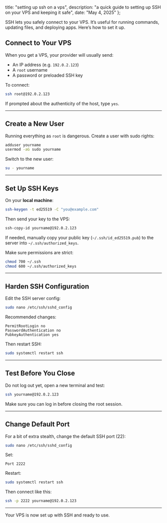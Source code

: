   title: "setting up ssh on a vps",
  description: "a quick guide to setting up SSH on your VPS and keeping it safe",
  date: "May 4, 2025"
};

SSH lets you safely connect to your VPS. It’s useful for running commands, updating files, and deploying apps. Here’s how to set it up.

## Connect to Your VPS

When you get a VPS, your provider will usually send:

- An IP address (e.g. `192.0.2.123`)
- A `root` username
- A password or preloaded SSH key

To connect:

```bash
ssh root@192.0.2.123
````

If prompted about the authenticity of the host, type `yes`.

---

## Create a New User

Running everything as `root` is dangerous. Create a user with sudo rights:

```bash
adduser yourname
usermod -aG sudo yourname
```

Switch to the new user:

```bash
su - yourname
```

---

## Set Up SSH Keys

On your **local machine**:

```bash
ssh-keygen -t ed25519 -C "you@example.com"
```

Then send your key to the VPS:

```bash
ssh-copy-id yourname@192.0.2.123
```

If needed, manually copy your public key (`~/.ssh/id_ed25519.pub`) to the server into `~/.ssh/authorized_keys`.

Make sure permissions are strict:

```bash
chmod 700 ~/.ssh
chmod 600 ~/.ssh/authorized_keys
```

---

## Harden SSH Configuration

Edit the SSH server config:

```bash
sudo nano /etc/ssh/sshd_config
```

Recommended changes:

```text
PermitRootLogin no
PasswordAuthentication no
PubkeyAuthentication yes
```

Then restart SSH:

```bash
sudo systemctl restart ssh
```

---

## Test Before You Close

Do not log out yet, open a new terminal and test:

```bash
ssh yourname@192.0.2.123
```

Make sure you can log in before closing the root session.

---

## Change Default Port

For a bit of extra stealth, change the default SSH port (22):

```bash
sudo nano /etc/ssh/sshd_config
```

Set:

```text
Port 2222
```

Restart:

```bash
sudo systemctl restart ssh
```

Then connect like this:

```bash
ssh -p 2222 yourname@192.0.2.123
```

---

Your VPS is now set up with SSH and ready to use.
